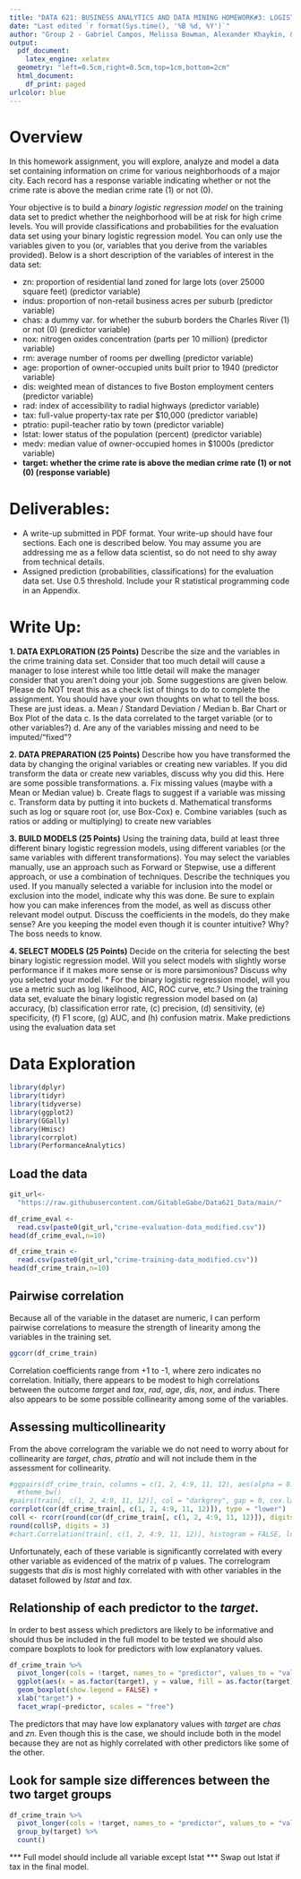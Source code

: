 ```yaml
---
title: "DATA 621: BUSINESS ANALYTICS AND DATA MINING HOMEWORK#3: LOGISTIC REGRESSION"
date: "Last edited `r format(Sys.time(), '%B %d, %Y')`"
author: "Group 2 - Gabriel Campos, Melissa Bowman, Alexander Khaykin, & Jennifer Abinette"
output:
  pdf_document:
    latex_engine: xelatex
  geometry: "left=0.5cm,right=0.5cm,top=1cm,bottom=2cm"
  html_document:
    df_print: paged
urlcolor: blue
---
```


# Overview

In this homework assignment, you will explore, analyze and model a data set containing information on
crime for various neighborhoods of a major city. Each record has a response variable indicating whether
or not the crime rate is above the median crime rate (1) or not (0).

Your objective is to build a *binary logistic regression model* on the training data set to predict whether
the neighborhood will be at risk for high crime levels. You will provide classifications and probabilities
for the evaluation data set using your binary logistic regression model. You can only use the variables
given to you (or, variables that you derive from the variables provided). Below is a short description of
the variables of interest in the data set:

* zn: proportion of residential land zoned for large lots (over 25000 square feet) (predictor variable)
* indus: proportion of non-retail business acres per suburb (predictor variable)
* chas: a dummy var. for whether the suburb borders the Charles River (1) or not (0) (predictor variable)
* nox: nitrogen oxides concentration (parts per 10 million) (predictor variable)
* rm: average number of rooms per dwelling (predictor variable)
* age: proportion of owner-occupied units built prior to 1940 (predictor variable)
* dis: weighted mean of distances to five Boston employment centers (predictor variable)
* rad: index of accessibility to radial highways (predictor variable)
* tax: full-value property-tax rate per $10,000 (predictor variable)
* ptratio: pupil-teacher ratio by town (predictor variable)
* lstat: lower status of the population (percent) (predictor variable)
* medv: median value of owner-occupied homes in $1000s (predictor variable)
* **target: whether the crime rate is above the median crime rate (1) or not (0) (response variable)**

# Deliverables:

* A write-up submitted in PDF format. Your write-up should have four sections. Each one is described
below. You may assume you are addressing me as a fellow data scientist, so do not need to shy away
from technical details.
* Assigned prediction (probabilities, classifications) for the evaluation data set. Use 0.5 threshold.
Include your R statistical programming code in an Appendix.

# **Write Up:**
**1. DATA EXPLORATION (25 Points)**
Describe the size and the variables in the crime training data set. Consider that too much detail will cause
a manager to lose interest while too little detail will make the manager consider that you aren’t doing
your job. Some suggestions are given below. Please do NOT treat this as a check list of things to do to
complete the assignment. You should have your own thoughts on what to tell the boss. These are just
ideas.
a. Mean / Standard Deviation / Median
b. Bar Chart or Box Plot of the data
c. Is the data correlated to the target variable (or to other variables?)
d. Are any of the variables missing and need to be imputed/“fixed”?

**2. DATA PREPARATION (25 Points)**
Describe how you have transformed the data by changing the original variables or creating new variables.
If you did transform the data or create new variables, discuss why you did this. Here are some possible
transformations.
a. Fix missing values (maybe with a Mean or Median value)
b. Create flags to suggest if a variable was missing
c. Transform data by putting it into buckets
d. Mathematical transforms such as log or square root (or, use Box-Cox)
e. Combine variables (such as ratios or adding or multiplying) to create new variables

**3. BUILD MODELS (25 Points)**
Using the training data, build at least three different binary logistic regression models, using different
variables (or the same variables with different transformations). You may select the variables manually,
use an approach such as Forward or Stepwise, use a different approach, or use a combination of
techniques. Describe the techniques you used. If you manually selected a variable for inclusion into the
model or exclusion into the model, indicate why this was done.
Be sure to explain how you can make inferences from the model, as well as discuss other relevant model
output. Discuss the coefficients in the models, do they make sense? Are you keeping the model even
though it is counter intuitive? Why? The boss needs to know.

**4. SELECT MODELS (25 Points)**
Decide on the criteria for selecting the best binary logistic regression model. Will you select models with
slightly worse performance if it makes more sense or is more parsimonious? Discuss why you selected
your model.
* For the binary logistic regression model, will you use a metric such as log likelihood, AIC, ROC curve,
etc.? Using the training data set, evaluate the binary logistic regression model based on (a) accuracy, (b)
classification error rate, (c) precision, (d) sensitivity, (e) specificity, (f) F1 score, (g) AUC, and (h)
confusion matrix. Make predictions using the evaluation data set

\newpage

# Data Exploration

```r
library(dplyr)
library(tidyr)
library(tidyverse)
library(ggplot2)
library(GGally)
library(Hmisc)
library(corrplot)
library(PerformanceAnalytics)
```


## **Load the data**
```r
git_url<-
  "https://raw.githubusercontent.com/GitableGabe/Data621_Data/main/"

```

```r

df_crime_eval <- 
  read.csv(paste0(git_url,"crime-evaluation-data_modified.csv"))
head(df_crime_eval,n=10)

```

```r
df_crime_train <- 
  read.csv(paste0(git_url,"crime-training-data_modified.csv"))
head(df_crime_train,n=10)
```

## Pairwise correlation 
Because all of the variable in the dataset are numeric, I can perform pairwise correlations to measure the strength of linearity among the variables in the training set.

```r
ggcorr(df_crime_train)
```
Correlation coefficients range from +1 to -1, where zero indicates no correlation. Initially, there appears to be modest to high correlations between the outcome _target_ and _tax_, _rad_, _age_, _dis_, _nox_, and _indus_. There also appears to be some possible collinearity among some of the variables.

## Assessing multicollinearity
From the above correlogram the variable we do not need to worry about for collinearity are _target_, _chas_, _ptratio_ and will not include them in the assessment for collinearity.

```r
#ggpairs(df_crime_train, columns = c(1, 2, 4:9, 11, 12), aes(alpha = 0.5), diag = list(continuous = "blankDiag")) +
  #theme_bw()
#pairs(train[, c(1, 2, 4:9, 11, 12)], col = "darkgrey", gap = 0, cex.labels = 1.2)
corrplot(cor(df_crime_train[, c(1, 2, 4:9, 11, 12)]), type = "lower")
coll <- rcorr(round(cor(df_crime_train[, c(1, 2, 4:9, 11, 12)]), digits = 2))
round(coll$P, digits = 3)
#chart.Correlation(train[, c(1, 2, 4:9, 11, 12)], histogram = FALSE, lower.panel = NULL)
```
Unfortunately, each of these variable is significantly correlated with every other variable as evidenced of the matrix of p values. The correlogram suggests that _dis_ is most highly correlated with with other variables in the dataset followed by _lstat_ and _tax_.

## Relationship of each predictor to the _target_.
In order to best assess which predictors are likely to be informative and should thus be included in the full model to be tested we should also compare boxplots to look for predictors with low explanatory values.

```r
df_crime_train %>% 
  pivot_longer(cols = !target, names_to = "predictor", values_to = "value") %>% 
  ggplot(aes(x = as.factor(target), y = value, fill = as.factor(target))) + 
  geom_boxplot(show.legend = FALSE) + 
  xlab("target") +
  facet_wrap(~predictor, scales = "free")
```
The predictors that may have low explanatory values with _target_ are _chas_ and _zn_. Even though this is the case, we should include both in the model because they are not as highly correlated with other predictors like some of the other.

## Look for sample size differences between the two target groups

```r
df_crime_train %>% 
  pivot_longer(cols = !target, names_to = "predictor", values_to = "value") %>% 
  group_by(target) %>% 
  count()
```
*** Full model should include all variable except lstat ***
Swap out lstat if tax in the final model.

